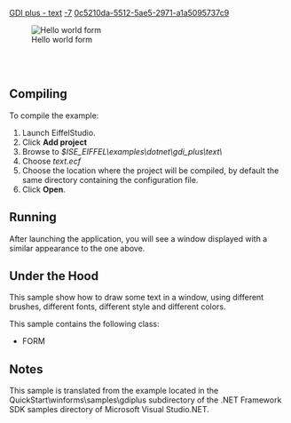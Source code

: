 [[Property:title|GDI plus - text]]
[[Property:weight|-7]]
[[Property:uuid|0c5210da-5512-5ae5-2971-a1a5095737c9]]
<div> 
[[Image:text|Hello world form]]  
</div>
<br/>
<br/>


==Compiling==

To compile the example:   
# Launch EiffelStudio.
# Click '''Add project'''
# Browse to ''$ISE_EIFFEL\examples\dotnet\gdi_plus\text\''
# Choose ''text.ecf''
# Choose the location where the project will be compiled, by default the same directory containing the configuration file.
# Click '''Open'''.


==Running==

After launching the application, you will see a window displayed with a similar appearance to the one above. 



==Under the Hood==

This sample show how to draw some text in a window, using different brushes, different fonts, different style and different colors. 

This sample contains the following class:
*  <eiffel>FORM</eiffel> 

==Notes==

This sample is translated from the example located in the QuickStart\winforms\samples\gdiplus subdirectory of the .NET Framework SDK samples directory of Microsoft Visual Studio.NET. 

